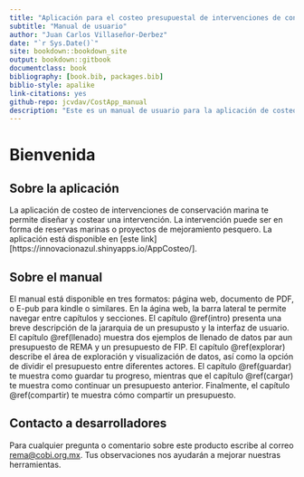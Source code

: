 ```yaml
--- 
title: "Aplicación para el costeo presupuestal de intervenciones de conservación marina"
subtitle: "Manual de usuario"
author: "Juan Carlos Villaseñor-Derbez"
date: "`r Sys.Date()`"
site: bookdown::bookdown_site
output: bookdown::gitbook
documentclass: book
bibliography: [book.bib, packages.bib]
biblio-style: apalike
link-citations: yes
github-repo: jcvdav/CostApp_manual
description: "Este es un manual de usuario para la aplicación de costeo de intervenciones de conservación marina."
---
```


# Bienvenida

## Sobre la aplicación

La aplicación de costeo de intervenciones de conservación marina te permite diseñar y costear una intervención. La intervención puede ser en forma de reservas marinas o proyectos de mejoramiento pesquero. La aplicación está disponible en [este link][https://innovacionazul.shinyapps.io/AppCosteo/].

## Sobre el manual

El manual está disponible en tres formatos: página web, documento de PDF, o E-pub para kindle o similares. En la ágina web, la barra lateral te permite navegar entre capítulos y secciones. El capítulo \@ref(intro) presenta una breve descripción de la jararquia de un presupusto y la interfaz de usuario. El capítulo \@ref(llenado) muestra dos ejemplos de llenado de datos par aun presupuesto de REMA y un presupuesto de FIP. El capítulo \@ref(explorar) describe el área de exploración y visualización de datos, así como la opción de dividir el presupuesto entre diferentes actores. El capítulo \@ref(guardar) te muestra como guardar tu progreso, mientras que el capítulo \@ref(cargar) te muestra como continuar un presupuesto anterior. Finalmente, el capítulo \@ref(compartir) te muestra cómo compartir un presupuesto.

## Contacto a desarrolladores

Para cualquier pregunta o comentario sobre este producto escribe al correo [rema@cobi.org.mx](mailto:rema@cobi.org.mx). Tus observaciones nos ayudarán a mejorar nuestras herramientas.
